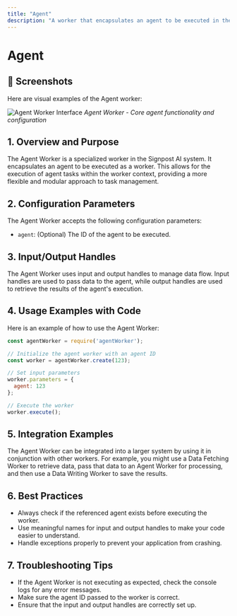 ```yaml
---
title: "Agent"
description: "A worker that encapsulates an agent to be executed in the Signpost AI system"
---
```


# Agent

## 📸 Screenshots

Here are visual examples of the Agent worker:

![Agent Worker Interface](/images/screenshots/workers/agent.png)
*Agent Worker - Core agent functionality and configuration*

## 1. Overview and Purpose

The Agent Worker is a specialized worker in the Signpost AI system. It encapsulates an agent to be executed as a worker. This allows for the execution of agent tasks within the worker context, providing a more flexible and modular approach to task management.

## 2. Configuration Parameters

The Agent Worker accepts the following configuration parameters:

- `agent`: (Optional) The ID of the agent to be executed.

## 3. Input/Output Handles

The Agent Worker uses input and output handles to manage data flow. Input handles are used to pass data to the agent, while output handles are used to retrieve the results of the agent's execution.

## 4. Usage Examples with Code

Here is an example of how to use the Agent Worker:

```javascript
const agentWorker = require('agentWorker');

// Initialize the agent worker with an agent ID
const worker = agentWorker.create(123);

// Set input parameters
worker.parameters = {
  agent: 123
};

// Execute the worker
worker.execute();
```

## 5. Integration Examples

The Agent Worker can be integrated into a larger system by using it in conjunction with other workers. For example, you might use a Data Fetching Worker to retrieve data, pass that data to an Agent Worker for processing, and then use a Data Writing Worker to save the results.

## 6. Best Practices

- Always check if the referenced agent exists before executing the worker.
- Use meaningful names for input and output handles to make your code easier to understand.
- Handle exceptions properly to prevent your application from crashing.

## 7. Troubleshooting Tips

- If the Agent Worker is not executing as expected, check the console logs for any error messages.
- Make sure the agent ID passed to the worker is correct.
- Ensure that the input and output handles are correctly set up.